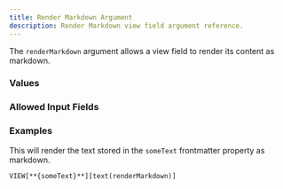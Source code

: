 ---
title: Render Markdown Argument
description: Render Markdown view field argument reference.
---


<ViewFieldArgumentInfo type={ViewFieldArgumentType.RENDER_MARKDOWN}></ViewFieldArgumentInfo>

The `renderMarkdown` argument allows a view field to render its content as markdown.

### Values

<ViewFieldArgumentValuesInfo type={ViewFieldArgumentType.RENDER_MARKDOWN}></ViewFieldArgumentValuesInfo>

### Allowed Input Fields

<ViewFieldArgumentAllowedInputFields type={ViewFieldArgumentType.RENDER_MARKDOWN}></ViewFieldArgumentAllowedInputFields>

### Examples

This will render the text stored in the `someText` frontmatter property as markdown.

```
VIEW[**{someText}**][text(renderMarkdown)]
```
